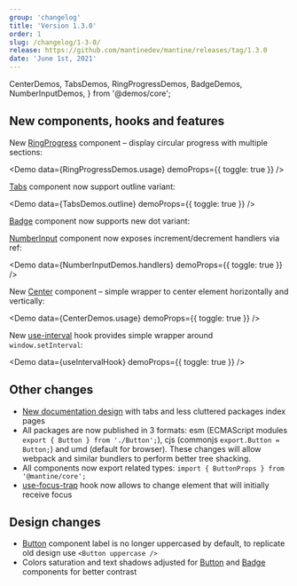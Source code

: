 ```yaml
---
group: 'changelog'
title: 'Version 1.3.0'
order: 1
slug: /changelog/1-3-0/
release: https://github.com/mantinedev/mantine/releases/tag/1.3.0
date: 'June 1st, 2021'
---
```


  CenterDemos,
  TabsDemos,
  RingProgressDemos,
  BadgeDemos,
  NumberInputDemos,
} from '@demos/core';

## New components, hooks and features

New [RingProgress](https://mantine.dev/core/ring-progress/) component – display circular progress with multiple sections:

<Demo data={RingProgressDemos.usage} demoProps={{ toggle: true }} />

[Tabs](https://mantine.dev/core/tabs/#outline-variant) component now support outline variant:

<Demo data={TabsDemos.outline} demoProps={{ toggle: true }} />

[Badge](https://mantine.dev/core/badge/#colors) component now supports new dot variant:

<Demo data={BadgeDemos.dots} />

[NumberInput](https://mantine.dev/core/number-input/#custom-incrementdecrement-controls) component now exposes increment/decrement handlers via ref:

<Demo data={NumberInputDemos.handlers} demoProps={{ toggle: true }} />

New [Center](https://mantine.dev/core/center/) component – simple wrapper to center element horizontally and vertically:

<Demo data={CenterDemos.usage} demoProps={{ toggle: true }} />

New [use-interval](https://mantine.dev/hooks/use-interval/) hook provides simple wrapper around `window.setInterval`:

<Demo data={useIntervalHook} demoProps={{ toggle: true }} />

## Other changes

- [New documentation design](https://mantine.dev) with tabs and less cluttered packages index pages
- All packages are now published in 3 formats: esm (ECMAScript modules `export { Button } from './Button';`), cjs (commonjs `export.Button = Button;`) and umd (default for browser). These changes will allow webpack and similar bundlers to perform better tree shacking.
- All components now export related types: `import { ButtonProps } from '@mantine/core';`
- [use-focus-trap](https://mantine.dev/hooks/use-focus-trap/#initial-focus) hook now allows to change element that will initially receive focus

## Design changes

- [Button](https://mantine.dev/core/button/) component label is no longer uppercased by default, to replicate old design use `<Button uppercase />`
- Colors saturation and text shadows adjusted for [Button](https://mantine.dev/core/button/) and [Badge](https://mantine.dev/core/badge/) components for better contrast
